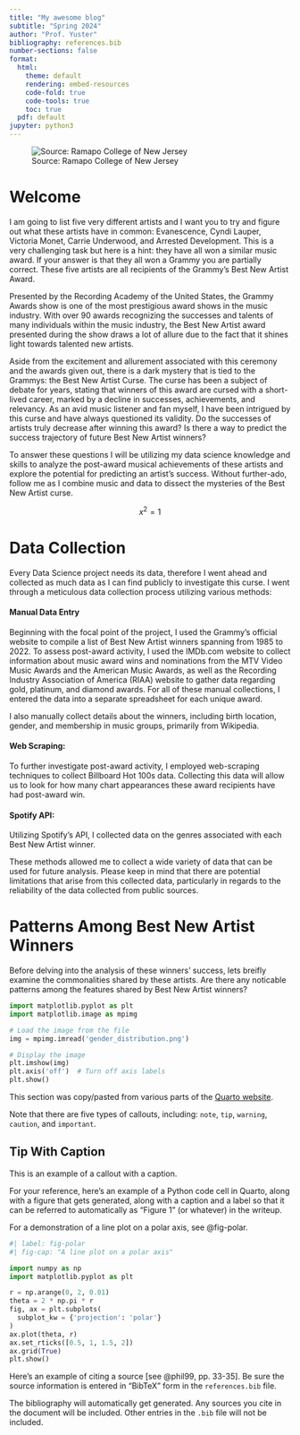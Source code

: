 ```yaml
---
title: "My awesome blog"
subtitle: "Spring 2024"
author: "Prof. Yuster"
bibliography: references.bib
number-sections: false
format:
  html:
    theme: default
    rendering: embed-resources
    code-fold: true
    code-tools: true
    toc: true
  pdf: default
jupyter: python3
---
```



![Source: Ramapo College of New Jersey](https://www.ramapo.edu/tours/wp-content/uploads/sites/344/2020/10/Fall-Arch-Straigh-Edit.jpg){fig-alt="A photo of the arch at Ramapo College."}


# Welcome

I am going to list five very different artists and I want you to try and figure out what these artists have in common: Evanescence, Cyndi Lauper, Victoria Monet, Carrie Underwood, and Arrested Development. This is a very challenging task but here is a hint: they have all won a similar music award. If your answer is that they all won a Grammy you are partially correct. These five artists are all recipients of the Grammy’s Best New Artist Award. 

Presented by the Recording Academy of the United States, the Grammy Awards show is one of the most prestigious award shows in the music industry. With over 90 awards recognizing the successes and talents of many individuals within the music industry, the Best New Artist award presented during the show draws a lot of allure due to the fact that it shines light towards talented new artists.

Aside from the excitement and allurement associated with this ceremony and the awards given out, there is a dark mystery that is tied to the Grammys: the Best New Artist Curse. The curse has been a subject of debate for years, stating that winners of this award are cursed with a short-lived career, marked by a decline in successes, achievements, and relevancy. As an avid music listener and fan myself, I have been intrigued by this curse and have always questioned its validity. Do the successes of artists truly decrease after winning this award? Is there a way to predict the success trajectory of future Best New Artist winners? 

To answer these questions I will be utilizing my data science knowledge and skills to analyze the post-award musical achievements of these artists and explore the potential for predicting an artist’s success. Without further-ado, follow me as I combine music and data to dissect the mysteries of the Best New Artist curse. 


$$x^2 = 1$$

# Data Collection 

Every Data Science project needs its data, therefore I went ahead and collected as much data as I can find publicly to investigate this curse. I went through a meticulous data collection process utilizing various methods:

#### Manual Data Entry
Beginning with the focal point of the project, I used the Grammy’s official website to compile a list of Best New Artist winners spanning from 1985 to 2022. To assess post-award activity, I used the IMDb.com website to collect information about music award wins and nominations from the MTV Video Music Awards and the American Music Awards, as well as the Recording Industry Association of America (RIAA) website to gather data regarding gold, platinum, and diamond awards. For all of these manual collections, I entered the data into a separate spreadsheet for each unique award. 

I also manually collect details about the winners, including birth location, gender, and membership in music groups, primarily from Wikipedia.

#### Web Scraping: 
To further investigate post-award activity, I employed web-scraping techniques to collect Billboard Hot 100s data. Collecting this data will allow us to look for how many chart appearances these award recipients have had post-award win. 

#### Spotify API: 
Utilizing Spotify’s API, I collected data on the genres associated with each Best New Artist winner. 

These methods allowed me to collect a wide variety of data that can be used for future analysis. Please keep in mind that there are potential limitations that arise from this collected data, particularly in regards to the reliability of the data collected from public sources. 

# Patterns Among Best New Artist Winners

Before delving into the analysis of these winners' success, lets breifly examine the commonalities shared by these artists. Are there any noticable patterns among the features shared by Best New Artist winners?




```python

import matplotlib.pyplot as plt
import matplotlib.image as mpimg

# Load the image from the file
img = mpimg.imread('gender_distribution.png')

# Display the image
plt.imshow(img)
plt.axis('off')  # Turn off axis labels
plt.show()
```


This section was copy/pasted from various parts of the [Quarto website](https://quarto.org/docs/get-started/hello/vscode.html).

:::{.callout-note}
Note that there are five types of callouts, including:
`note`, `tip`, `warning`, `caution`, and `important`.
:::

:::{.callout-tip}
## Tip With Caption

This is an example of a callout with a caption.
:::


For your reference, here's an example of a Python code cell in Quarto, along with a figure that gets generated, along with a caption and a label so that it can be referred to automatically as "Figure 1" (or whatever) in the writeup.

For a demonstration of a line plot on a polar axis, see @fig-polar.

```python
#| label: fig-polar
#| fig-cap: "A line plot on a polar axis"

import numpy as np
import matplotlib.pyplot as plt

r = np.arange(0, 2, 0.01)
theta = 2 * np.pi * r
fig, ax = plt.subplots(
  subplot_kw = {'projection': 'polar'} 
)
ax.plot(theta, r)
ax.set_rticks([0.5, 1, 1.5, 2])
ax.grid(True)
plt.show()
```

Here's an example of citing a source [see @phil99, pp. 33-35]. Be sure the source information is entered in "BibTeX" form in the `references.bib` file.


The bibliography will automatically get generated. Any sources you cite in the document will be included. Other entries in the `.bib` file will not be included.